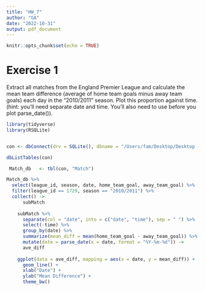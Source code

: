 ```yaml
---
title: "HW_7"
author: "GA"
date: "2022-10-31"
output: pdf_document
---
```


```r
knitr::opts_chunk$set(echo = TRUE)
```

# Exercise 1

 Extract all matches from the England Premier League and calculate the mean team difference
(average of home team goals minus away team goals) each day in the "2010/2011" season. Plot this
proportion against time. (hint: you’ll need separate date and time. You’ll also need to use before you plot
parse_date()).

```r
library(tidyverse)
library(RSQLite)
```


```r

```

```r
con <- dbConnect(drv = SQLite(), dbname = "/Users/fam/Desktop/Desktop - FENTAW’s MacBook Air/American_U/R_programming/soccer.sqlite")

```

```r
dbListTables(con)
```

```r
 Match_db   <- tbl(con, "Match")
```

```r
Match_db %>%
  select(league_id, season, date, home_team_goal, away_team_goal) %>%
  filter(league_id == 1729, season == "2010/2011") %>%
  collect() ->
      subMatch
    
    subMatch %>%
      separate(col = "date", into = c("date", "time"), sep = " ") %>%
      select(-time) %>%
      group_by(date) %>%
      summarize(mean_diff = mean(home_team_goal - away_team_goal)) %>%
      mutate(date = parse_date(x = date, format = "%Y-%m-%d")) ->
      ave_diff
    
    ggplot(data = ave_diff, mapping = aes(x = date, y = mean_diff)) +
      geom_line() +
      xlab("Date") +
      ylab("Mean Difference") +
      theme_bw()
```

